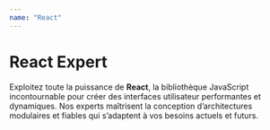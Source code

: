 ```yaml
---
name: "React"
---
```


# React Expert

Exploitez toute la puissance de **React**, la bibliothèque JavaScript incontournable pour créer des interfaces utilisateur performantes et dynamiques. Nos experts maîtrisent la conception d’architectures modulaires et fiables qui s’adaptent à vos besoins actuels et futurs.
